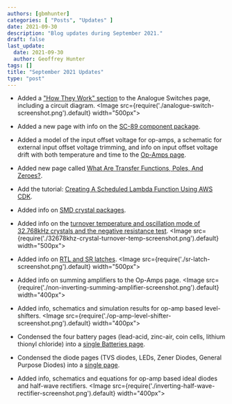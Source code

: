 ```yaml
---
authors: [gbmhunter]
categories: [ "Posts", "Updates" ]
date: 2021-09-30
description: "Blog updates during September 2021."
draft: false
last_update:
  date: 2021-09-30
  author: Geoffrey Hunter
tags: []
title: "September 2021 Updates"
type: "post"
---
```


* Added a ["How They Work" section](/electronics/components/analogue-switches-transmission-gates/) to the Analogue Switches page, including a circuit diagram.
    <Image src={require('./analogue-switch-screenshot.png').default} width="500px"></Image>

* Added a new page with info on the [SC-89 component package](/pcb-design/component-packages/sc-89-component-package/).

* Added a model of the input offset voltage for op-amps, a schematic for external input offset voltage trimming, and info on input offset voltage drift with both temperature and time to the [Op-Amps page](/electronics/components/op-amps/).

* Added new page called [What Are Transfer Functions, Poles, And Zeroes?](/electronics/circuit-design/what-are-transfer-functions-poles-and-zeroes/).

* Add the tutorial: [Creating A Scheduled Lambda Function Using AWS CDK](/programming/cloud/aws/creating-a-scheduled-lambda-function-using-aws-cdk/).

* Added info on [SMD crystal packages](/pcb-design/component-packages/crystal-packages/).

* Added info on the [turnover temperature and oscillation mode of 32.768kHz crystals and the negative resistance test](/electronics/components/crystals/#32678khz-crystals).
    <Image src={require('./32678khz-crystal-turnover-temp-screenshot.png').default} width="500px"></Image>

* Added info on [RTL and SR latches](/electronics/circuit-design/digital-logic/latches-and-flip-flops/).
    <Image src={require('./sr-latch-screenshot.png').default} width="500px"></Image>

* Added info on summing amplifiers to the Op-Amps page.
    <Image src={require('./non-inverting-summing-amplifier-screenshot.png').default} width="400px"></Image>

* Added info, schematics and simulation results for op-amp based level-shifters.
    <Image src={require('./op-amp-level-shifter-screenshot.png').default} width="400px"></Image>

* Condensed the four battery pages (lead-acid, zinc-air, coin cells, lithium thionyl chloride) into a [single Batteries page](/electronics/components/batteries/).

* Condensed the diode pages (TVS diodes, LEDs, Zener Diodes, General Purpose Diodes) into a [single page](/electronics/components/diodes/).

* Added info, schematics and equations for op-amp based ideal diodes and half-wave rectifiers.
    <Image src={require('./inverting-half-wave-rectifier-screenshot.png').default} width="400px"></Image>
